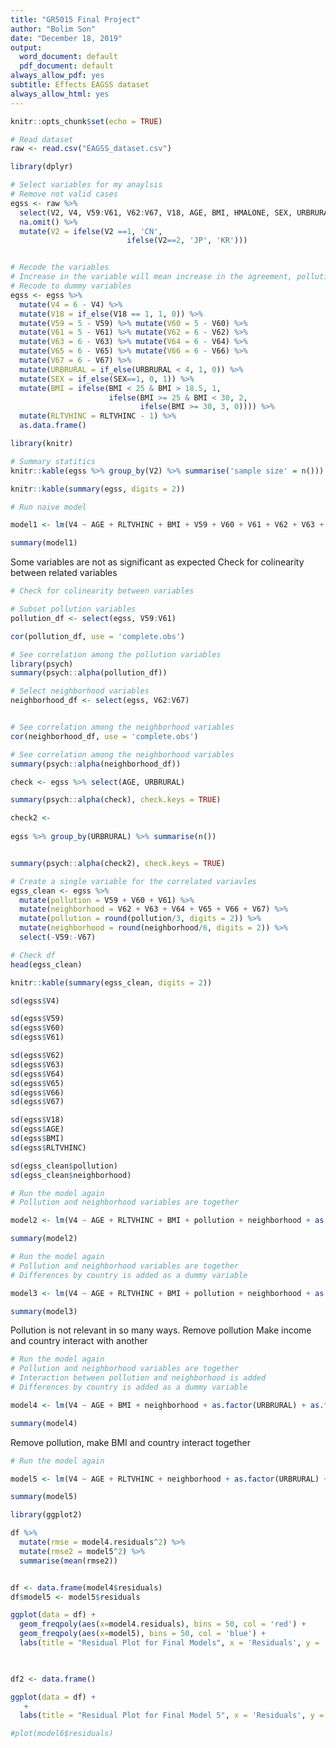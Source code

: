 ```yaml
---
title: "GR5015 Final Project"
author: "Bolim Son"
date: "December 18, 2019"
output:
  word_document: default
  pdf_document: default
always_allow_pdf: yes
subtitle: Effects EAGSS dataset
always_allow_html: yes
---
```


```r
knitr::opts_chunk$set(echo = TRUE)
```

```r
# Read dataset
raw <- read.csv("EAGSS_dataset.csv")
```


```r
library(dplyr)

# Select variables for my anaylsis
# Remove not valid cases
egss <- raw %>%
  select(V2, V4, V59:V61, V62:V67, V18, AGE, BMI, HMALONE, SEX, URBRURAL, RLTVHINC) %>%
  na.omit() %>%
  mutate(V2 = ifelse(V2 ==1, 'CN',
                          ifelse(V2==2, 'JP', 'KR')))


# Recode the variables
# Increase in the variable will mean increase in the agreement, pollution
# Recode to dummy variables
egss <- egss %>%
  mutate(V4 = 6 - V4) %>%
  mutate(V18 = if_else(V18 == 1, 1, 0)) %>%
  mutate(V59 = 5 - V59) %>% mutate(V60 = 5 - V60) %>%
  mutate(V61 = 5 - V61) %>% mutate(V62 = 6 - V62) %>% 
  mutate(V63 = 6 - V63) %>% mutate(V64 = 6 - V64) %>% 
  mutate(V65 = 6 - V65) %>% mutate(V66 = 6 - V66) %>%
  mutate(V67 = 6 - V67) %>%
  mutate(URBRURAL = if_else(URBRURAL < 4, 1, 0)) %>%
  mutate(SEX = if_else(SEX==1, 0, 1)) %>%
  mutate(BMI = ifelse(BMI < 25 & BMI > 18.5, 1,
                      ifelse(BMI >= 25 & BMI < 30, 2,
                             ifelse(BMI >= 30, 3, 0)))) %>%
  mutate(RLTVHINC = RLTVHINC - 1) %>%
  as.data.frame()


```

```r
library(knitr)

# Summary statitics
knitr::kable(egss %>% group_by(V2) %>% summarise('sample size' = n()))

knitr::kable(summary(egss, digits = 2))

```

```r
# Run naive model

model1 <- lm(V4 ~ AGE + RLTVHINC + BMI + V59 + V60 + V61 + V62 + V63 + V64 + V65 + V66 + V67 + as.factor(URBRURAL) + as.factor(V18), data = egss)

summary(model1)
```

Some variables are not as significant as expected
Check for colinearity between related variables

```r
# Check for colinearity between variables

# Subset pollution variables
pollution_df <- select(egss, V59:V61)

cor(pollution_df, use = 'complete.obs')
```

```r
# See correlation among the pollution variables 
library(psych)
summary(psych::alpha(pollution_df))
```


```r
# Select neighborhood variables
neighborhood_df <- select(egss, V62:V67)


# See correlation among the neighborhood variables
cor(neighborhood_df, use = 'complete.obs')
```


```r
# See correlation among the neighborhood variables
summary(psych::alpha(neighborhood_df))
```


```r
check <- egss %>% select(AGE, URBRURAL)

summary(psych::alpha(check), check.keys = TRUE)
```
```r
check2 <- 
  
egss %>% group_by(URBRURAL) %>% summarise(n())


summary(psych::alpha(check2), check.keys = TRUE)

```




```r
# Create a single variable for the correlated variavles
egss_clean <- egss %>%
  mutate(pollution = V59 + V60 + V61) %>%
  mutate(neighborhood = V62 + V63 + V64 + V65 + V66 + V67) %>%
  mutate(pollution = round(pollution/3, digits = 2)) %>%
  mutate(neighborhood = round(neighborhood/6, digits = 2)) %>%
  select(-V59:-V67)

# Check df
head(egss_clean)
```

```r
knitr::kable(summary(egss_clean, digits = 2))

```

```r
sd(egss$V4)

sd(egss$V59)
sd(egss$V60)
sd(egss$V61)
```


```r
sd(egss$V62)
sd(egss$V63)
sd(egss$V64)
sd(egss$V65)
sd(egss$V66)
sd(egss$V67)
```


```r
sd(egss$V18)
sd(egss$AGE)
sd(egss$BMI)
sd(egss$RLTVHINC)

```

```r
sd(egss_clean$pollution)
sd(egss_clean$neighborhood)
```



```r
# Run the model again
# Pollution and neighborhood variables are together

model2 <- lm(V4 ~ AGE + RLTVHINC + BMI + pollution + neighborhood + as.factor(URBRURAL) + as.factor(V18), data = egss_clean)

summary(model2)
```

```r
# Run the model again
# Pollution and neighborhood variables are together
# Differences by country is added as a dummy variable

model3 <- lm(V4 ~ AGE + RLTVHINC + BMI + pollution + neighborhood + as.factor(URBRURAL) + as.factor(V18) + as.factor(V2), data = egss_clean)

summary(model3)

```
Pollution is not relevant in so many ways.
Remove pollution
Make income and country interact with another

```r
# Run the model again
# Pollution and neighborhood variables are together
# Interaction between pollution and neighborhood is added
# Differences by country is added as a dummy variable

model4 <- lm(V4 ~ AGE + BMI + neighborhood + as.factor(URBRURAL) + as.factor(V18) + RLTVHINC*as.factor(V2), data = egss_clean)

summary(model4)

```

Remove pollution,
make BMI and country interact together
```r
# Run the model again

model5 <- lm(V4 ~ AGE + RLTVHINC + neighborhood + as.factor(URBRURAL) + as.factor(V18) + BMI*as.factor(V2), data = egss_clean)

summary(model5)
```

```r
library(ggplot2) 

df %>%
  mutate(rmse = model4.residuals^2) %>%
  mutate(rmse2 = model5^2) %>%
  summarise(mean(rmse2))


df <- data.frame(model4$residuals)
df$model5 <- model5$residuals

ggplot(data = df) +
  geom_freqpoly(aes(x=model4.residuals), bins = 50, col = 'red') +
  geom_freqpoly(aes(x=model5), bins = 50, col = 'blue') +
  labs(title = "Residual Plot for Final Models", x = 'Residuals', y = '')
  


df2 <- data.frame()

ggplot(data = df) +
   +
  labs(title = "Residual Plot for Final Model 5", x = 'Residuals', y = '')

#plot(model6$residuals)
```

